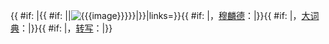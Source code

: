 <includeonly>{{langWithName|mnc|满语|{{ #if: {{{1|}}}|{{ManchuSibeUnicode|lang=mnc|{{{1|}}}}}|}}{{ #if: {{{image|}}}|{{ #if: {{{2|}}}|[[File:{{{image}}}|{{{2}}}]]|[[File:{{{image}}}]]}}|}}|links={{{links|}}}}}{{ #if: {{{v|}}}|，[[满文转写方案|穆麟德]]：''<span class="Unicode" lang="mnc-Latn" xml:lang="mnc-Latn" style="white-space:normal; text-decoration: none" title="穆麟德转写">{{{v}}}</span>''|}}{{ #if: {{{p|}}} |，[[满文转写方案|大词典]]：''<span class="Unicode" lang="mnc-Latn" xml:lang="mnc-Latn" style="white-space:normal; text-decoration: none" title="新满汉大词典转写">{{{p}}}</span>''|}}{{ #if: {{{z|}}} |，[[满文转写方案|转写]]：''<span class="Unicode" lang="mnc-Latn" xml:lang="mnc-Latn" style="white-space:normal; text-decoration: none" title="满文转写">{{{z}}}</span>''|}}</includeonly><noinclude>
{{Documentation}}
</noinclude>